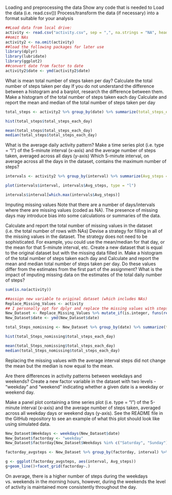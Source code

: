 Loading and preprocessing the data
Show any code that is needed to
Load the data (i.e. read.csv())
Process/transform the data (if necessary) into a format suitable for your analysis

```{r load activity file}
##Load data from local drive:
activity <- read.csv("activity.csv", sep = ",", na.strings = "NA", header = TRUE)
##omit NAs
activity2 <- na.omit(activity)
##load the following packages for later use
library(dplyr)
library(lubridate)
library(ggplot2)
##convert date from factor to date
activity2$date <- ymd(activity2$date)
```

What is mean total number of steps taken per day?
Calculate the total number of steps taken per day
If you do not understand the difference between a histogram and a barplot, research the difference between them. Make a histogram of the total number of steps taken each day
Calculate and report the mean and median of the total number of steps taken per day

```{r total up steps per day}
total_steps <- activity2 %>% group_by(date) %>% summarize(total_steps_each_day=sum(steps))
```
```{r histogram of steps per day}
hist(total_steps$total_steps_each_day)
```
```{r mean and median of steps per day}
mean(total_steps$total_steps_each_day)
median(total_steps$total_steps_each_day)
```

What is the average daily activity pattern?
Make a time series plot (i.e. type = "l") of the 5-minute interval (x-axis) and the average number of steps taken, averaged across all days (y-axis)
Which 5-minute interval, on average across all the days in the dataset, contains the maximum number of steps?

```{r average of steps on each interval across time period covered}
intervals <- activity2 %>% group_by(interval) %>% summarize(Avg_steps = mean(steps))
```
```{r plot average steps per interval}
plot(intervals$interval, intervals$Avg_steps, type = "l")
```
```{r interval with highest number of steps on average}
intervals$interval[which.max(intervals$Avg_steps)]
```

Imputing missing values
Note that there are a number of days/intervals where there are missing values (coded as NA). The presence of missing days may introduce bias into some calculations or summaries of the data.

Calculate and report the total number of missing values in the dataset (i.e. the total number of rows with NAs)
Devise a strategy for filling in all of the missing values in the dataset. The strategy does not need to be sophisticated. For example, you could use the mean/median for that day, or the mean for that 5-minute interval, etc.
Create a new dataset that is equal to the original dataset but with the missing data filled in.
Make a histogram of the total number of steps taken each day and Calculate and report the mean and median total number of steps taken per day. Do these values differ from the estimates from the first part of the assignment? What is the impact of imputing missing data on the estimates of the total daily number of steps?

```{r number of missing values}
sum(is.na(activity))
```

```{r replace missing values}
##assign new variable to original dataset (which includes NAs)
Replace_Missing_Values <- activity
## I personally opt for dplyr and replace the missing values with steps interval average obtained earlier
New_Dataset <- Replace_Missing_Values %>% mutate_if(is.integer, funs(replace(., is.na(steps), intervals$Avg_steps)))
New_Dataset$date <- ymd(New_Dataset$date)
```

```{r total up steps per day - no missing values}
total_Steps_nomissing <- New_Dataset %>% group_by(date) %>% summarize(total_steps_each_day=sum(steps))
```

```{r histogram of total steps per day - no missing values}
hist(total_Steps_nomissing$total_steps_each_day)
```
```{r mean and median of steps per day - no missing values}
mean(total_Steps_nomissing$total_steps_each_day)
median(total_Steps_nomissing$total_steps_each_day)
```
Replacing the missing values with the average interval steps did not change the mean but the median is now equal to the mean. 

Are there differences in activity patterns between weekdays and weekends?
Create a new factor variable in the dataset with two levels - "weekday" and "weekend" indicating whether a given date is a weekday or weekend day.

Make a panel plot containing a time series plot (i.e. type = "l") of the 5-minute interval (x-axis) and the average number of steps taken, averaged across all weekday days or weekend days (y-axis). See the README file in the GitHub repository to see an example of what this plot should look like using simulated data.

```{r create the weekday/weekend factor variable}
New_Dataset$Weekdays <- weekdays(New_Dataset$date)
New_Dataset$factorday <- "weekday"
New_Dataset$factorday[New_Dataset$Weekdays %in% c("Saturday", "Sunday")] <- "weekend"
```
```{r group by weekday or weekend and interval for average steps plot}
factorday_avgsteps <- New_Dataset %>% group_by(factorday, interval) %>% summarize(Avg_steps=mean(steps))
```
```{r create new plot with weekday vs. weekend average steps on interval}
g <- ggplot(factorday_avgsteps, aes(interval, Avg_steps))
g+geom_line()+facet_grid(factorday~.)
```

On average, there is a higher number of steps during the weekdays vs. weekends in the morning hours, however, during the weekends the level of activity is maintained more consistently throughout the day. 